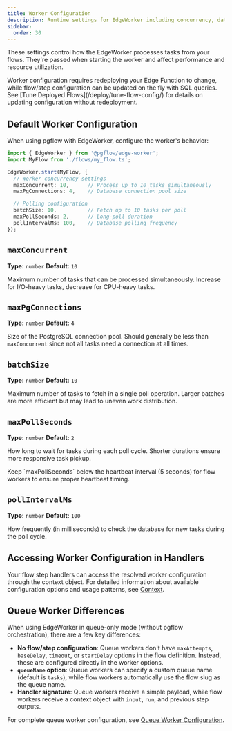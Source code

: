 ```yaml
---
title: Worker Configuration
description: Runtime settings for EdgeWorker including concurrency, database connections, and polling behavior.
sidebar:
  order: 30
---
```



These settings control how the EdgeWorker processes tasks from your flows. They're passed when starting the worker and affect performance and resource utilization.

<Aside type="note">
Worker configuration requires redeploying your Edge Function to change, while flow/step configuration can be updated on the fly with SQL queries. See [Tune Deployed Flows](/deploy/tune-flow-config/) for details on updating configuration without redeployment.
</Aside>

## Default Worker Configuration

When using pgflow with EdgeWorker, configure the worker's behavior:

```typescript
import { EdgeWorker } from '@pgflow/edge-worker';
import MyFlow from './flows/my_flow.ts';

EdgeWorker.start(MyFlow, {
  // Worker concurrency settings
  maxConcurrent: 10,      // Process up to 10 tasks simultaneously
  maxPgConnections: 4,    // Database connection pool size

  // Polling configuration
  batchSize: 10,          // Fetch up to 10 tasks per poll
  maxPollSeconds: 2,      // Long-poll duration
  pollIntervalMs: 100,    // Database polling frequency
});
```

## `maxConcurrent`
**Type:** `number`
**Default:** `10`

Maximum number of tasks that can be processed simultaneously. Increase for I/O-heavy tasks, decrease for CPU-heavy tasks.

## `maxPgConnections`
**Type:** `number`
**Default:** `4`

Size of the PostgreSQL connection pool. Should generally be less than `maxConcurrent` since not all tasks need a connection at all times.

## `batchSize`
**Type:** `number`
**Default:** `10`

Maximum number of tasks to fetch in a single poll operation. Larger batches are more efficient but may lead to uneven work distribution.

## `maxPollSeconds`
**Type:** `number`
**Default:** `2`

How long to wait for tasks during each poll cycle. Shorter durations ensure more responsive task pickup.

<Aside type="caution">
Keep `maxPollSeconds` below the heartbeat interval (5 seconds) for flow workers to ensure proper heartbeat timing.
</Aside>

## `pollIntervalMs`
**Type:** `number`
**Default:** `100`

How frequently (in milliseconds) to check the database for new tasks during the poll cycle.

## Accessing Worker Configuration in Handlers

Your flow step handlers can access the resolved worker configuration through the context object. For detailed information about available configuration options and usage patterns, see [Context](/concepts/context-object/).

## Queue Worker Differences

When using EdgeWorker in queue-only mode (without pgflow orchestration), there are a few key differences:

- **No flow/step configuration**: Queue workers don't have `maxAttempts`, `baseDelay`, `timeout`, or `startDelay` options in the flow definition. Instead, these are configured directly in the worker options.
- **`queueName` option**: Queue workers can specify a custom queue name (default is `tasks`), while flow workers automatically use the flow slug as the queue name.
- **Handler signature**: Queue workers receive a simple payload, while flow workers receive a context object with `input`, `run`, and previous step outputs.

For complete queue worker configuration, see [Queue Worker Configuration](/reference/queue-worker/configuration/).
